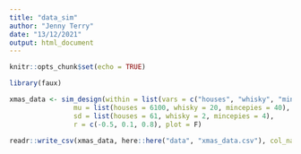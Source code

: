 ```yaml
---
title: "data_sim"
author: "Jenny Terry"
date: "13/12/2021"
output: html_document
---
```


```r
knitr::opts_chunk$set(echo = TRUE)

library(faux)
```

```r
xmas_data <- sim_design(within = list(vars = c("houses", "whisky", "mincepies")),
                mu = list(houses = 6100, whisky = 20, mincepies = 40),
                sd = list(houses = 61, whisky = 2, mincepies = 4),
                r = c(-0.5, 0.1, 0.8), plot = F)
```

```r
readr::write_csv(xmas_data, here::here("data", "xmas_data.csv"), col_names = T)
```
